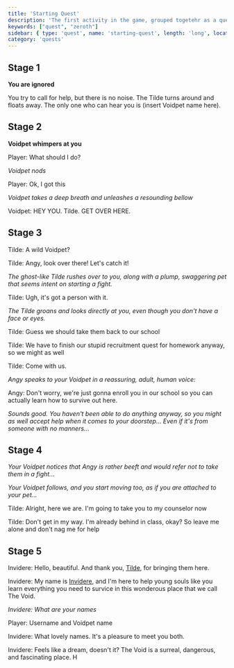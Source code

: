 ```yaml
---
title: 'Starting Quest'
description: 'The first activity in the game, grouped togetehr as a quest for brevity.'
keywords: ["quest", "zeroth"]
sidebar: { type: 'quest', name: 'starting-quest', length: 'long', location: "Garden of Consiousness & The Institute", starterNPC: "Tilde", reward: "None" }
category: 'quests'
---
```



## Stage 1

**You are ignored**

You try to call for help, but there is no noise. The Tilde turns around and floats away. The only one who can hear you is (insert Voidpet name here).

## Stage 2

**Voidpet whimpers at you**

Player: What should I do?

*Voidpet nods*

Player: Ok, I got this

*Voidpet takes a deep breath and unleashes a resounding bellow*

Voidpet: HEY YOU. Tilde. GET OVER HERE.

## Stage 3

Tilde: A wild Voidpet? 

Tilde: Angy, look over there! Let's catch it!

*The ghost-like Tilde rushes over to you, along with a plump, swaggering pet that seems intent on starting a fight.*

Tilde: Ugh, it's got a person with it.

*The Tilde groans and looks directly at you, even though you don't have a face or eyes.*

Tilde: Guess we should take them back to our school

Tilde: We have to finish our stupid recruitment quest for homework anyway, so we might as well

Tilde: Come with us.

*Angy speaks to your Voidpet in a reassuring, adult, human voice:*

Angy: Don't worry, we're just gonna enroll you in our school so you can actually learn how to survive out here.

*Sounds good. You haven't been able to do anything anyway, so you might as well accept help when it comes to your doorstep... Even if it's from someone with no manners...*

## Stage 4

*Your Voidpet notices that Angy is rather beeft and would refer not to take them in a fight...*

*Your Voidpet follows, and you start moving too, as if you are attached to your pet...*

Tilde: Alright, here we are. I'm going to take you to my counselor now

Tilde: Don't get in my way. I'm already behind in class, okay? So leave me alone and don't nag me for help

## Stage 5

Invidere: Hello, beautiful. And thank you, [Tilde](/tilde-npc), for bringing them here.

Invidere: My name is [Invidere](/invidere-npc), and I'm here to help young souls like you learn everything you need to survice in this wonderous place that we call The Void. 

*Invidere: What are your names* 

Player: Username and Voidpet name

Invidere: What lovely names. It's a pleasure to meet you both.

Invidere: Feels like a dream, doesn't it? The Void is a surreal, dangerous, and fascinating place. H





